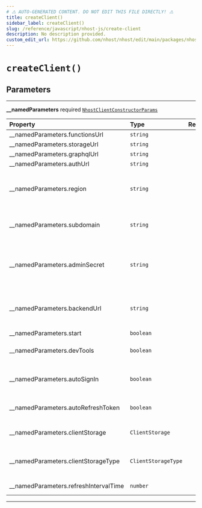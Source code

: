 ```yaml
---
# ⚠️ AUTO-GENERATED CONTENT. DO NOT EDIT THIS FILE DIRECTLY! ⚠️
title: createClient()
sidebar_label: createClient()
slug: /reference/javascript/nhost-js/create-client
description: No description provided.
custom_edit_url: https://github.com/nhost/nhost/edit/main/packages/nhost-js/src/clients/nhost.ts#L11
---
```


# `createClient()`

## Parameters

---

**<span className="parameter-name">\_\_namedParameters</span>** <span className="optional-status">required</span> [`NhostClientConstructorParams`](/reference/docgen/javascript/nhost-js/types/nhost-client-constructor-params)

| Property                                                                                                            | Type                | Required | Notes                                                                                                                                    |
| :------------------------------------------------------------------------------------------------------------------ | :------------------ | :------: | :--------------------------------------------------------------------------------------------------------------------------------------- |
| <span className="parameter-name"><span className="light-grey">\_\_namedParameters.</span>functionsUrl</span>        | `string`            |          |                                                                                                                                          |
| <span className="parameter-name"><span className="light-grey">\_\_namedParameters.</span>storageUrl</span>          | `string`            |          |                                                                                                                                          |
| <span className="parameter-name"><span className="light-grey">\_\_namedParameters.</span>graphqlUrl</span>          | `string`            |          |                                                                                                                                          |
| <span className="parameter-name"><span className="light-grey">\_\_namedParameters.</span>authUrl</span>             | `string`            |          |                                                                                                                                          |
| <span className="parameter-name"><span className="light-grey">\_\_namedParameters.</span>region</span>              | `string`            |          | Project region (e.g. `eu-central-1`) Project region is not required during local development (when `subdomain` is `localhost`)           |
| <span className="parameter-name"><span className="light-grey">\_\_namedParameters.</span>subdomain</span>           | `string`            |          | Project subdomain (e.g. `ieingiwnginwnfnegqwvdqwdwq`) Use `localhost` during local development                                           |
| <span className="parameter-name"><span className="light-grey">\_\_namedParameters.</span>adminSecret</span>         | `string`            |          | When set, the admin secret is sent as a header, `x-hasura-admin-secret`, for all requests to GraphQL, Storage, and Serverless Functions. |
| <span className="parameter-name"><span className="light-grey">\_\_namedParameters.</span>backendUrl</span>          | `string`            |          | Nhost backend URL Will be deprecated in a future release. Please look at 'subdomain' and 'region' instead.                               |
| <span className="parameter-name"><span className="light-grey">\_\_namedParameters.</span>start</span>               | `boolean`           |          |                                                                                                                                          |
| <span className="parameter-name"><span className="light-grey">\_\_namedParameters.</span>devTools</span>            | `boolean`           |          | Activate devTools e.g. the ability to connect to the xstate inspector                                                                    |
| <span className="parameter-name"><span className="light-grey">\_\_namedParameters.</span>autoSignIn</span>          | `boolean`           |          | When set to true, will parse the url on startup to check if it contains a refresh token to start the session with                        |
| <span className="parameter-name"><span className="light-grey">\_\_namedParameters.</span>autoRefreshToken</span>    | `boolean`           |          | When set to true, will automatically refresh token before it expires                                                                     |
| <span className="parameter-name"><span className="light-grey">\_\_namedParameters.</span>clientStorage</span>       | `ClientStorage`     |          | Object where the refresh token will be persisted and read locally.                                                                       |
| <span className="parameter-name"><span className="light-grey">\_\_namedParameters.</span>clientStorageType</span>   | `ClientStorageType` |          | Define a way to get information about the refresh token and its exipration date.                                                         |
| <span className="parameter-name"><span className="light-grey">\_\_namedParameters.</span>refreshIntervalTime</span> | `number`            |          | Time interval until token refreshes, in seconds                                                                                          |

---
